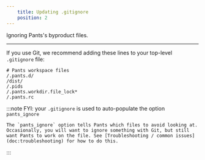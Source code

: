 ```yaml
---
    title: Updating .gitignore
    position: 2
---
```



Ignoring Pants's byproduct files.

---

If you use Git, we recommend adding these lines to your top-level `.gitignore` file:
```text title=".gitignore"
# Pants workspace files
/.pants.d/
/dist/
/.pids
/.pants.workdir.file_lock*
/.pants.rc
```



:::note FYI: your `.gitignore` is used to auto-populate the option `pants_ignore`

    The `pants_ignore` option tells Pants which files to avoid looking at. Occasionally, you will want to ignore something with Git, but still want Pants to work on the file. See [Troubleshooting / common issues](doc:troubleshooting) for how to do this.

:::